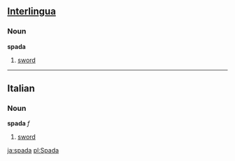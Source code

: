 ==[[Interlingua]]==
===Noun===
'''spada'''

# [[sword]]

----

==Italian==
===Noun===
'''spada''' ''f''

# [[sword]]

[[ja:spada]]
[[pl:Spada]]